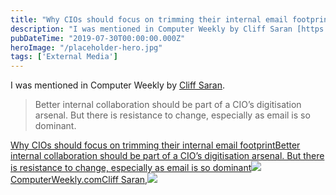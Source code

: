 ```yaml
---
title: "Why CIOs should focus on trimming their internal email footprint"
description: "I was mentioned in Computer Weekly by Cliff Saran [https://twitter.com/cliffsaran]"
pubDateTime: "2019-07-30T00:00:00.000Z"
heroImage: "/placeholder-hero.jpg"
tags: ['External Media']
---
```


I was mentioned in Computer Weekly by [Cliff Saran](https://twitter.com/cliffsaran).


> Better internal collaboration should be part of a CIO’s digitisation arsenal. But there is resistance to change, especially as email is so dominant.

[Why CIOs should focus on trimming their internal email footprintBetter internal collaboration should be part of a CIO’s digitisation arsenal. But there is resistance to change, especially as email is so dominant![](https://www.computerweekly.com/apple-touch-icon-precomposed.png)ComputerWeekly.comCliff Saran,![](https://cdn.ttgtmedia.com/visuals/searchSalesForce/customer_experience/salesforce_article_017.jpg)](https://www.computerweekly.com/news/252467564/Why-CIOs-should-focus-on-trimming-their-internal-email-footprint)